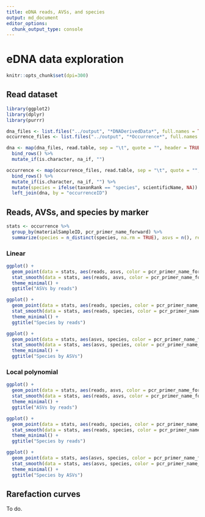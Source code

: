 ```yaml
---
title: eDNA reads, AVSs, and species
output: md_document
editor_options: 
  chunk_output_type: console
---
```


# eDNA data exploration

```r
knitr::opts_chunk$set(dpi=300)
```

## Read dataset

```r
library(ggplot2)
library(dplyr)
library(purrr)

dna_files <- list.files("../output", "*DNADerivedData*", full.names = TRUE)
occurrence_files <- list.files("../output", "*Occurrence*", full.names = TRUE)

dna <- map(dna_files, read.table, sep = "\t", quote = "", header = TRUE) %>%
  bind_rows() %>%
  mutate_if(is.character, na_if, "")

occurrence <- map(occurrence_files, read.table, sep = "\t", quote = "", header = TRUE) %>%
  bind_rows() %>%
  mutate_if(is.character, na_if, "") %>%
  mutate(species = ifelse(taxonRank == "species", scientificName, NA)) %>%
  left_join(dna, by = "occurrenceID")
```

## Reads, AVSs, and species by marker

```r
stats <- occurrence %>%
  group_by(materialSampleID, pcr_primer_name_forward) %>%
  summarize(species = n_distinct(species, na.rm = TRUE), asvs = n(), reads = sum(organismQuantity))
```

### Linear

```r
ggplot() +
  geom_point(data = stats, aes(reads, asvs, color = pcr_primer_name_forward)) +
  stat_smooth(data = stats, aes(reads, asvs, color = pcr_primer_name_forward), method = "lm", geom = "smooth", formula = (y ~ x)) +
  theme_minimal() +
  ggtitle("ASVs by reads")

ggplot() +
  geom_point(data = stats, aes(reads, species, color = pcr_primer_name_forward)) +
  stat_smooth(data = stats, aes(reads, species, color = pcr_primer_name_forward), method = "lm", geom = "smooth", formula = (y ~ x)) +
  theme_minimal() +
  ggtitle("Species by reads")

ggplot() +
  geom_point(data = stats, aes(asvs, species, color = pcr_primer_name_forward)) +
  stat_smooth(data = stats, aes(asvs, species, color = pcr_primer_name_forward), method = "lm", geom = "smooth", formula = (y ~ x)) +
  theme_minimal() +
  ggtitle("Species by ASVs")
```

### Local polynomial

```r
ggplot() +
  geom_point(data = stats, aes(reads, asvs, color = pcr_primer_name_forward)) +
  stat_smooth(data = stats, aes(reads, asvs, color = pcr_primer_name_forward), method = "loess", geom = "smooth", formula = (y ~ x)) +
  theme_minimal() +
  ggtitle("ASVs by reads")

ggplot() +
  geom_point(data = stats, aes(reads, species, color = pcr_primer_name_forward)) +
  stat_smooth(data = stats, aes(reads, species, color = pcr_primer_name_forward), method = "loess", geom = "smooth", formula = (y ~ x)) +
  theme_minimal() +
  ggtitle("Species by reads")

ggplot() +
  geom_point(data = stats, aes(asvs, species, color = pcr_primer_name_forward)) +
  stat_smooth(data = stats, aes(asvs, species, color = pcr_primer_name_forward), method = "loess", geom = "smooth", formula = (y ~ x)) +
  theme_minimal() +
  ggtitle("Species by ASVs")
```


## Rarefaction curves

To do.
